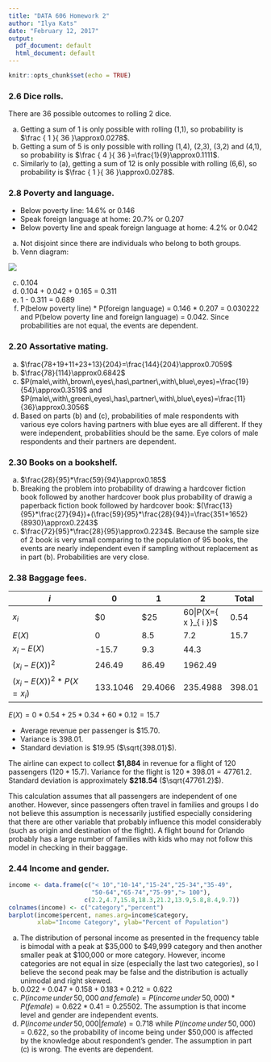 ```yaml
---
title: "DATA 606 Homework 2"
author: "Ilya Kats"
date: "February 12, 2017"
output:
  pdf_document: default
  html_document: default
---
```


```r
knitr::opts_chunk$set(echo = TRUE)
```

### 2.6 Dice rolls. 

There are 36 possible outcomes to rolling 2 dice. 

a. Getting a sum of 1 is only possible with rolling (1,1), so probability is $\frac { 1 }{ 36 }\approx0.0278$.
b. Getting a sum of 5 is only possible with rolling (1,4), (2,3), (3,2) and (4,1), so probability is $\frac { 4 }{ 36 }=\frac{1}{9}\approx0.1111$.
c. Similarly to (a), getting a sum of 12 is only possible with rolling (6,6), so probability is $\frac { 1 }{ 36 }\approx0.0278$.

### 2.8 Poverty and language.

* Below poverty line: 14.6% or 0.146
* Speak foreign language at home: 20.7% or 0.207
* Below poverty line and speak foreign language at home: 4.2% or 0.042

a. Not disjoint since there are individuals who belong to both groups.
b. Venn diagram:

![](DATA606-Homework2-ex2.8-venn.png)

c. 0.104
d. 0.104 + 0.042 + 0.165 = 0.311
e. 1 - 0.311 = 0.689
f. P(below poverty line) * P(foreign language) = 0.146 * 0.207 = 0.030222 and P(below poverty line and foreign language) = 0.042. Since probabilities are not equal, the events are dependent.

### 2.20 Assortative mating.

a. $\frac{78+19+11+23+13}{204}=\frac{144}{204}\approx0.7059$
b. $\frac{78}{114}\approx0.6842$
c. $P(male\,with\,brown\,eyes\,has\,partner\,with\,blue\,eyes)=\frac{19}{54}\approx0.3519$ and $P(male\,with\,green\,eyes\,has\,partner\,with\,blue\,eyes)=\frac{11}{36}\approx0.3056$
d. Based on parts (b) and (c), probabilities of male respondents with various eye colors having partners with blue eyes are all different. If they were independent, probabilities should be the same. Eye colors of male respondents and their partners are dependent.

### 2.30 Books on a bookshelf.

a. $\frac{28}{95}*\frac{59}{94}\approx0.185$
b. Breaking the problem into probability of drawing a hardcover fiction book followed by another hardcover book plus probability of drawig a paperback fiction book followed by hardcover book: $(\frac{13}{95}*\frac{27}{94})+(\frac{59}{95}*\frac{28}{94})=\frac{351+1652}{8930}\approx0.2243$
c. $\frac{72}{95}*\frac{28}{95}\approx0.2234$. Because the sample size of 2 book is very small comparing to the population of 95 books, the events are nearly independent even if sampling without replacement as in part (b). Probabilities are very close.

### 2.38 Baggage fees.

$i$                                       | 0        | 1       | 2        | Total
----------------------------------------- | -------- | ------- | -------- | ------
${ x }_{ i }$                             | $0       | $25     | $60      | 
$P(X={ x }_{ i })$                        | 0.54     | 0.34    | 0.12     | 
$E(X)$                                    | 0        | 8.5     | 7.2      | 15.7
${ x }_{ i }-E(X)$                        | -15.7    | 9.3     | 44.3     |
${({ x }_{ i }-E(X))}^2$                  | 246.49   | 86.49   | 1962.49  |
${({ x }_{ i }-E(X))}^2*P(X={ x }_{ i })$ | 133.1046 | 29.4066 | 235.4988 | 398.01

$E(X)=0*0.54+25*0.34+60*0.12=15.7$

* Average revenue per passenger is $15.70. 
* Variance is 398.01.
* Standard deviation is \$19.95 ($\sqrt{398.01}$).

The airline can expect to collect **\$1,884** in revenue for a flight of 120 passengers ($120*15.7$). Variance for the flight is $120*398.01=47761.2$. Standard deviation is approximately **\$218.54** ($\sqrt{47761.2}$).

This calculation assumes that all passengers are independent of one another. However, since passengers often travel in families and groups I do not believe this assumption is necessarily justified especially considering that there are other variable that probably influence this model considerably (such as origin and destination of the flight). A flight bound for Orlando probably has a large number of families with kids who may not follow this model in checking in their baggage.  

### 2.44 Income and gender.

```r
income <- data.frame(c("< 10","10-14","15-24","25-34","35-49",
                       "50-64","65-74","75-99","> 100"),
                     c(2.2,4.7,15.8,18.3,21.2,13.9,5.8,8.4,9.7))
colnames(income) <- c("category","percent")
barplot(income$percent, names.arg=income$category, 
        xlab="Income Category", ylab="Percent of Population")
```

a. The distribution of personal income as presented in the frequency table is bimodal with a peak at \$35,000 to \$49,999 category and then another smaller peak at \$100,000 or more category. However, income categories are not equal in size (especially the last two categories), so I believe the second peak may be false and the distribution is actually unimodal and right skewed.
b. $0.022+0.047+0.158+0.183+0.212=0.622$
c. $P(income\,under\,50,000\,and\,female)=P(income\,under\,50,000)*P(female)=0.622*0.41=0.25502$. The assumption is that income level and gender are independent events.
d. $P(income\,under\,50,000|female)=0.718$ while $P(income\,under\,50,000)=0.622$, so the probability of income being under \$50,000 is affected by the knowledge about respondent's gender. The assumption in part (c) is wrong. The events are dependent.
